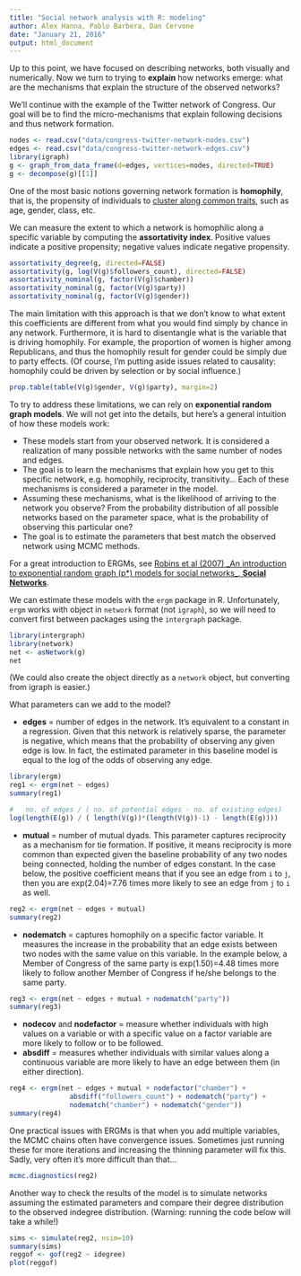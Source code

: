 ```yaml
---
title: "Social network analysis with R: modeling"
author: Alex Hanna, Pablo Barbera, Dan Cervone
date: "January 21, 2016"
output: html_document
---
```


Up to this point, we have focused on describing networks, both visually and numerically. Now we turn to trying to __explain__ how networks emerge: what are the mechanisms that explain the structure of the observed networks?

We'll continue with the example of the Twitter network of Congress. Our goal will be to find the micro-mechanisms that explain following decisions and thus network formation.

```r
nodes <- read.csv("data/congress-twitter-network-nodes.csv")
edges <- read.csv("data/congress-twitter-network-edges.csv")
library(igraph)
g <- graph_from_data_frame(d=edges, vertices=nodes, directed=TRUE)
g <- decompose(g)[[1]]
```

One of the most basic notions governing network formation is __homophily__, that is, the propensity of individuals to [cluster along common traits](https://en.wikipedia.org/wiki/Homophily), such as age, gender, class, etc. 

We can measure the extent to which a network is homophilic along a specific variable by computing the __assortativity index__. Positive values indicate a positive propensity; negative values indicate negative propensity.

```r
assortativity_degree(g, directed=FALSE)
assortativity(g, log(V(g)$followers_count), directed=FALSE)
assortativity_nominal(g, factor(V(g)$chamber))
assortativity_nominal(g, factor(V(g)$party))
assortativity_nominal(g, factor(V(g)$gender))
```

The main limitation with this approach is that we don't know to what extent this coefficients are different from what you would find simply by chance in any network. Furthermore, it is hard to disentangle what is the variable that is driving homophily. For example, the proportion of women is higher among Republicans, and thus the homophily result for gender could be simply due to party effects. (Of course, I'm putting aside issues related to causality: homophily could be driven by selection or by social influence.)

```r
prop.table(table(V(g)$gender, V(g)$party), margin=2)
```

To try to address these limitations, we can rely on __exponential random graph models__. We will not get into the details, but here's a general intuition of how these models work:

- These models start from your observed network. It is considered a realization of many possible networks with the same number of nodes and edges.   
- The goal is to learn the mechanisms that explain how you get to this specific network, e.g. homophily, reciprocity, transitivity... Each of these mechanisms is considered a parameter in the model.  
- Assuming these mechanisms, what is the likelihood of arriving to the network you observe? From the probability distribution of all possible networks based on the parameter space, what is the probability of observing this particular one?
- The goal is to estimate the parameters that best match the observed network using MCMC methods.  

For a great introduction to ERGMs, see [Robins et al (2007) _An introduction to exponential random graph (p*) models for social networks_, __Social Networks__](http://ptrckprry.com/course/ssd/Robi07a.pdf).

We can estimate these models with the `ergm` package in R. Unfortunately, `ergm` works with object in `network` format (not `igraph`), so we will need to convert first between packages using the `intergraph` package.

```r
library(intergraph)
library(network)
net <- asNetwork(g)
net
```

(We could also create the object directly as a `network` object, but converting from igraph is easier.)

What parameters can we add to the model?

- __edges__ = number of edges in the network. It's equivalent to a constant in a regression. Given that this network is relatively sparse, the parameter is negative, which means that the probability of observing any given edge is low. In fact, the estimated parameter in this baseline model is equal to the log of the odds of observing any edge.

```r
library(ergm)
reg1 <- ergm(net ~ edges)
summary(reg1)

#   no. of edges / ( no. of potential edges - no. of existing edges)
log(length(E(g)) / ( length(V(g))*(length(V(g))-1) - length(E(g))))
```

- __mutual__ = number of mutual dyads. This parameter captures reciprocity as a mechanism for tie formation. If positive, it means reciprocity is more common than expected given the baseline probability of any two nodes being connected, holding the number of edges constant. In the case below, the positive coefficient means that if you see an edge from `i` to `j`, then you are exp(2.04)=7.76 times more likely to see an edge from `j` to `i` as well.

```r
reg2 <- ergm(net ~ edges + mutual)
summary(reg2)
```

- __nodematch__ = captures homophily on a specific factor variable. It measures the increase in the probability that an edge exists between two nodes with the same value on this variable. In the example below, a Member of Congress of the same party is exp(1.50)=4.48 times more likely to follow another Member of Congress if he/she belongs to the same party.

```r
reg3 <- ergm(net ~ edges + mutual + nodematch("party"))
summary(reg3) 
```

- __nodecov__ and __nodefactor__ = measure whether individuals with high values on a variable or with a specific value on a factor variable are more likely to follow or to be followed.
- __absdiff__ = measures whether individuals with similar values along a continuous variable are more likely to have an edge between them (in either direction).

```r
reg4 <- ergm(net ~ edges + mutual + nodefactor("chamber") +
               absdiff("followers_count") + nodematch("party") + 
               nodematch("chamber") + nodematch("gender"))
summary(reg4)
```

One practical issues with ERGMs is that when you add multiple variables, the MCMC chains often have convergence issues. Sometimes just running these for more iterations and increasing the thinning parameter will fix this. Sadly, very often it's more difficult than that...

```r
mcmc.diagnostics(reg2)
```

Another way to check the results of the model is to simulate networks assuming the estimated parameters and compare their degree distribution to the observed indegree distribution. (Warning: running the code below will take a while!)

```r
sims <- simulate(reg2, nsim=10)
summary(sims)
reggof <- gof(reg2 ~ idegree)
plot(reggof)
```

